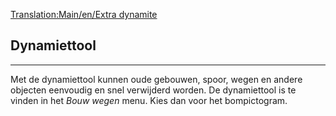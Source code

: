 [[Translation:Main/en/Extra dynamite]]
== '''Dynamiettool''' ==

----
Met de dynamiettool kunnen oude gebouwen, spoor, wegen en andere objecten eenvoudig en snel verwijderd worden. De dynamiettool is te vinden in het ''Bouw wegen'' menu. Kies dan voor het bompictogram.